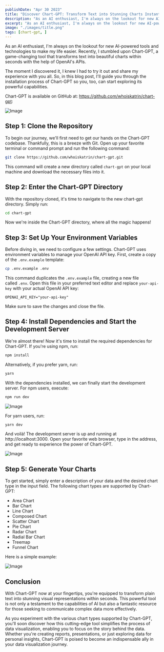 ```yaml
---
publishDate: "Apr 30 2023"
title: "Discover Chart-GPT: Transform Text into Stunning Charts Instantly"
description: "As an AI enthusiast, I'm always on the lookout for new AI-powered tools and technologies to make my life easier. Recently, I stumbled upon Chart-GPT, a game-changing tool that transforms text into beautiful charts within seconds with the help of OpenAI's APIs."
excerpt: "As an AI enthusiast, I'm always on the lookout for new AI-powered tools and technologies to make my life easier. Recently, I stumbled upon Chart-GPT, a game-changing tool that transforms text into beautiful charts within seconds with the help of OpenAI's APIs."
image: "./images/title.png"
tags: [chart-gpt, ]
---
```


As an AI enthusiast, I'm always on the lookout for new AI-powered tools and technologies to make my life easier. Recently, I stumbled upon Chart-GPT, a game-changing tool that transforms text into beautiful charts within seconds with the help of OpenAI's APIs.

The moment I discovered it, I knew I had to try it out and share my experience with you all. So, in this blog post, I'll guide you through the installation process of Chart-GPT so you, too, can start exploring its powerful capabilities.

Chart-GPT is available on GitHub at: https://github.com/whoiskatrin/chart-gpt:

![Image](images/10.png)

## Step 1: Clone the Repository

To begin our journey, we'll first need to get our hands on the Chart-GPT codebase. Thankfully, this is a breeze with Git. Open up your favorite terminal or command prompt and run the following command:

```bash
git clone https://github.com/whoiskatrin/chart-gpt.git
```

This command will create a new directory called `chart-gpt` on your local machine and download the necessary files into it.

## Step 2: Enter the Chart-GPT Directory

With the repository cloned, it's time to navigate to the new chart-gpt directory. Simply run:

```bash
cd chart-gpt
```

Now we're inside the Chart-GPT directory, where all the magic happens!

## Step 3: Set Up Your Environment Variables

Before diving in, we need to configure a few settings. Chart-GPT uses environment variables to manage your OpenAI API key. First, create a copy of the `.env.example` template:

```bash
cp .env.example .env
```

This command duplicates the `.env.example` file, creating a new file called `.env`. Open this file in your preferred text editor and replace `your-api-key` with your actual OpenAI API key:

```
OPENAI_API_KEY="your-api-key"
```

Make sure to save the changes and close the file.

## Step 4: Install Dependencies and Start the Development Server

We're almost there! Now it's time to install the required dependencies for Chart-GPT. If you're using npm, run:

```bash
npm install
```

Alternatively, if you prefer yarn, run:

```bash
yarn
```

With the dependencies installed, we can finally start the development server. For npm users, execute:

```bash
npm run dev
```

![Image](images/20.png)

For yarn users, run:

```bash
yarn dev
```

And voilà! The development server is up and running at http://localhost:3000. Open your favorite web browser, type in the address, and get ready to experience the power of Chart-GPT.

![Image](images/30.png)

## Step 5: Generate Your Charts

To get started, simply enter a description of your data and the desired chart type in the input field. The following chart types are supported by Chart-GPT:

* Area Chart
* Bar Chart
* Line Chart
* Composed Chart
* Scatter Chart
* Pie Chart
* Radar Chart
* Radial Bar Chart
* Treemap
* Funnel Chart

Here is a simple example:

![Image](images/40.png)

## Conclusion

With Chart-GPT now at your fingertips, you're equipped to transform plain text into stunning visual representations within seconds. This powerful tool is not only a testament to the capabilities of AI but also a fantastic resource for those seeking to communicate complex data more effectively.

As you experiment with the various chart types supported by Chart-GPT, you'll soon discover how this cutting-edge tool simplifies the process of data visualization, enabling you to focus on the story behind the data. Whether you're creating reports, presentations, or just exploring data for personal insights, Chart-GPT is poised to become an indispensable ally in your data visualization journey.